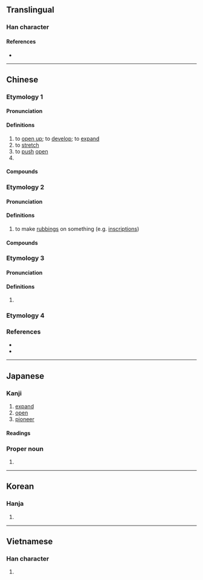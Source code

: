 {{character info/new}}
==Translingual==

===Han character===
{{Han char|rn=64|rad=手|as=05|sn=8|four=51060|canj=QMR|ids=扌石}}

====References====
* {{Han ref|kx=0425.130|dkj=11958|dj=0774.020|hdz=31849.060|uh=62D3|ud=25299|bh=A9DD|bd=43485}}

----

==Chinese==

===Etymology 1===
{{zh-forms}}

====Pronunciation====
{{zh-pron
|m=tuò
|c=tok3
|h=pfs=
|md=
|mn=thok
|w=
|mc=1
|oc=n,1
|cat=v,pn
}}

====Definitions====
{{zh-hanzi}}

# to [[open up]]; to [[develop]]; to [[expand]]
# to [[stretch]]
# to [[push]] [[open]]
# {{surname|lang=zh}}

====Compounds====
{{zh-der|fold=1|拓展|拓荒|拓撲|開拓|開拓者|開拓性|拓撲學|落拓|落拓不羈|拓寬|拓土開疆|拓落不羈|拓殖|拓荒者|拓跋|拓宇|拓地|拓銷|拓落|拓邊}}

===Etymology 2===
{{zh-forms|alt=搨}}

====Pronunciation====
{{zh-pron
|m=tà
|c=taap3
|h=pfs=
|md=
|mn=
|w=
|cat=v
}}

====Definitions====
{{zh-hanzi}}

# to make [[rubbings]] on something (e.g. [[inscriptions]])

====Compounds====
{{zh-der|fold=1|拓本|拓印|拓片|拓碑|魚拓}}

===Etymology 3===
{{zh-forms}}

====Pronunciation====
{{zh-pron
|m=tuō
|c=
|h=pfs=
|md=
|mn=ml:thuh
|mn_note=Non-etymological
|w=
|cat=v
}}

====Definitions====
{{zh-hanzi}}

# {{zh-alt-form|托|to [[support]] with [[hand]]s; to [[lift]]}}

===Etymology 4===
{{zh-see|摭|v}}

===References===
* {{R:twedu|A01533}}
* {{R:yue:Hanzi}}

----

==Japanese==

===Kanji===
{{ja-kanji|grade=c|rs=手05}}

# [[expand]]
# [[open]]
# [[pioneer]]

====Readings====
{{ja-readings
|on=たく, せき
|kun=ひら-く, ひろ-う
}}

===Proper noun===
{{ja-pos|proper|たく}}

# {{given name|male|lang=ja|sort=たく}}

----

==Korean==

===Hanja===
{{ko-hanja|hangeul=[[척]], [[탁]]|eumhun=|rv=cheok, tak|mr=ch'ŏk, t'ak|y=chek, thak}}

# {{defn|lang=ko|sort=手05}}

----

==Vietnamese==

===Han character===
{{vi-hantu|[[đo]], [[đó]], [[đố]], [[thác]]|rs=手05}}

# {{defn|lang=vi|sort=手05}}